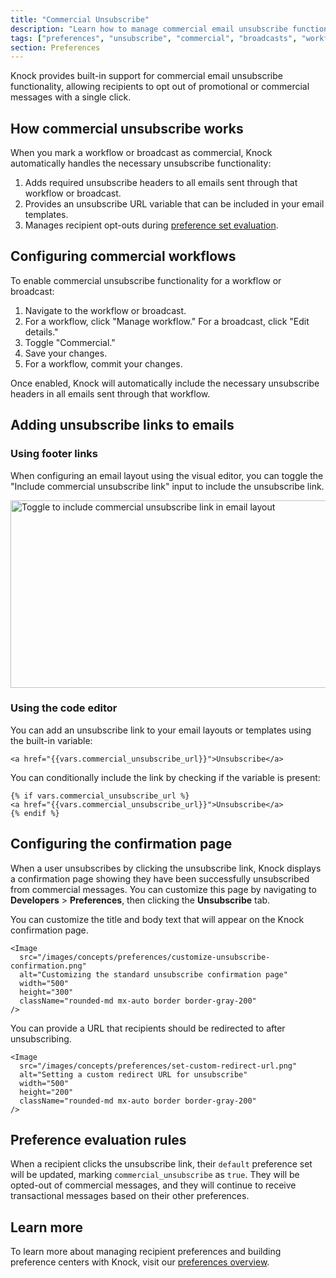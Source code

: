 ```yaml
---
title: "Commercial Unsubscribe"
description: "Learn how to manage commercial email unsubscribe functionality in Knock."
tags: ["preferences", "unsubscribe", "commercial", "broadcasts", "workflows"]
section: Preferences
---
```


Knock provides built-in support for commercial email unsubscribe functionality, allowing recipients to opt out of promotional or commercial messages with a single click.

## How commercial unsubscribe works

When you mark a workflow or broadcast as commercial, Knock automatically handles the necessary unsubscribe functionality:

1. Adds required unsubscribe headers to all emails sent through that workflow or broadcast.
1. Provides an unsubscribe URL variable that can be included in your email templates.
1. Manages recipient opt-outs during [preference set evaluation](/preferences/overview#preference-evaluation-rules).

## Configuring commercial workflows

To enable commercial unsubscribe functionality for a workflow or broadcast:

1. Navigate to the workflow or broadcast.
1. For a workflow, click "Manage workflow." For a broadcast, click "Edit details."
1. Toggle "Commercial."
1. Save your changes.
1. For a workflow, commit your changes.

Once enabled, Knock will automatically include the necessary unsubscribe headers in all emails sent through that workflow.

## Adding unsubscribe links to emails

### Using footer links

When configuring an email layout using the visual editor, you can toggle the "Include commercial unsubscribe link" input to include the unsubscribe link.

<Image
  src="/images/integrations/email/layouts/commercial-unsubscribe-toggle.png"
  alt="Toggle to include commercial unsubscribe link in email layout"
  width="800"
  height="300"
  className="rounded-md mx-auto border border-gray-200"
/>

### Using the code editor

You can add an unsubscribe link to your email layouts or templates using the built-in variable:

```liquid title="Show unsubscribe link"
<a href="{{vars.commercial_unsubscribe_url}}">Unsubscribe</a>
```

You can conditionally include the link by checking if the variable is present:

```liquid title="Show unsubscribe link only for commercial messages"
{% if vars.commercial_unsubscribe_url %}
<a href="{{vars.commercial_unsubscribe_url}}">Unsubscribe</a>
{% endif %}
```

## Configuring the confirmation page

When a user unsubscribes by clicking the unsubscribe link, Knock displays a confirmation page showing they have been successfully unsubscribed from commercial messages. You can customize this page by navigating to **Developers** > **Preferences**, then clicking the **Unsubscribe** tab.

<AccordionGroup>
  <Accordion title="Standard confirmation page" defaultOpen>
    You can customize the title and body text that will appear on the Knock confirmation page.
    
    <Image
      src="/images/concepts/preferences/customize-unsubscribe-confirmation.png"
      alt="Customizing the standard unsubscribe confirmation page"
      width="500"
      height="300"
      className="rounded-md mx-auto border border-gray-200"
    />
  </Accordion>

  <Accordion title="Custom redirect URL">
    You can provide a URL that recipients should be redirected to after unsubscribing.
    
    <Image
      src="/images/concepts/preferences/set-custom-redirect-url.png"
      alt="Setting a custom redirect URL for unsubscribe"
      width="500"
      height="200"
      className="rounded-md mx-auto border border-gray-200"
    />
  </Accordion>
</AccordionGroup>

## Preference evaluation rules

When a recipient clicks the unsubscribe link, their `default` preference set will be updated, marking `commercial_unsubscribe` as `true`. They will be opted-out of commercial messages, and they will continue to receive transactional messages based on their other preferences.

## Learn more

To learn more about managing recipient preferences and building preference centers with Knock, visit our [preferences overview](/preferences/overview).
